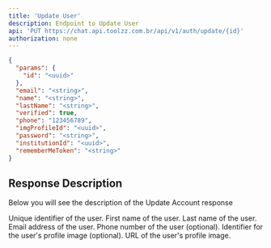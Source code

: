 ```yaml
---
title: 'Update User'
description: Endpoint to Update User
api: 'PUT https://chat.api.toolzz.com.br/api/v1/auth/update/{id}'
authorization: none
---
```

<RequestExample>

```json Payload Example
{
  "params": {
    "id": "<uuid>"
  },
  "email": "<string>",
  "name": "<string>",
  "lastName": "<string>",
  "verified": true,
  "phone": "123456789",
  "imgProfileId": "<uuid>",
  "password": "<string>",
  "institutionId": "<uuid>",
  "rememberMeToken": "<string>"
}
```
</RequestExample>

## Response Description 
Below you will see the description of the Update Account response

<ResponseField name="id" type="uuid" required>
  Unique identifier of the user.
</ResponseField>
<ResponseField name="name" type="string" required>
  First name of the user.
</ResponseField>
<ResponseField name="lastName" type="string" required>
  Last name of the user.
</ResponseField>
<ResponseField name="email" type="string" required>
  Email address of the user.
</ResponseField>
<ResponseField name="phone" type="string">
  Phone number of the user (optional).
</ResponseField>
<ResponseField name="imgProfileId" type="uuid">
  Identifier for the user's profile image (optional).
</ResponseField>
<ResponseField name="imgProfile" type="string" required>
  URL of the user's profile image.
</ResponseField>
